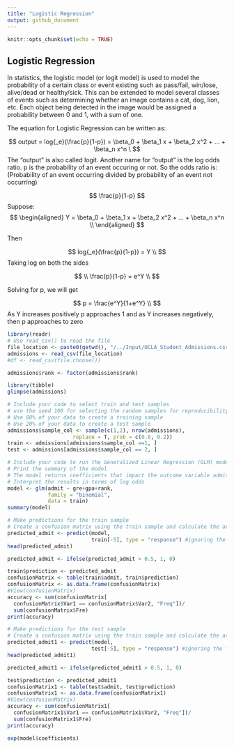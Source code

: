 ```yaml
---
title: "Logistic Regression"
output: github_document
---
```


```r
knitr::opts_chunk$set(echo = TRUE)
```

## Logistic Regression 

In statistics, the logistic model (or logit model) is used to model the probability of a certain class or event existing such as pass/fail, win/lose, alive/dead or healthy/sick. This can be extended to model several classes of events such as determining whether an image contains a cat, dog, lion, etc. Each object being detected in the image would be assigned a probability between 0 and 1, with a sum of one.

The equation for Logistic Regression can be written as: 

$$
output = log{_e}(\frac{p}{1-p}) = \beta_0 + \beta_1 x + \beta_2 x^2 + ... + \beta_n x^n \
$$
The "output" is also called logit. 
Another name for "output" is the log odds ratio. 
p is the probability of an event occuring or not.
So the odds ratio is: (Probability of an event occurring divided by probability of an event not occurring)

$$
\frac{p}{1-p}
$$
Suppose: 
$$
\begin{aligned}
        Y = \beta_0 + \beta_1 x + \beta_2 x^2 + ... + \beta_n x^n  \\   
\end{aligned}
$$

Then

$$
log{_e}(\frac{p}{1-p}) = Y \\
$$
Taking log on both the sides 


$$
\\
\frac{p}{1-p} = e^Y \\
$$

Solving for p, we will get

$$
p = \frac{e^Y}{1+e^Y} \\
$$
As Y increases positively p approaches  1 and as Y increases negatively, then p approaches to zero


```r
library(readr)
# Use read_csv() to read the file 
file_location <- paste0(getwd(), "/../Input/UCLA_Student_Admissions.csv")
admissions <- read_csv(file_location)
#df <- read_csv(file.choose())

```

```r
admissions$rank <- factor(admissions$rank)

```


```r
library(tibble) 
glimpse(admissions)
```

```r
# Include your code to select train and test samples 
# use the seed 100 for selecting the random samples for reproducibility 
# Use 80% of your data to create a training sample 
# Use 20% of your data to create a test sample 
admissions$sample_col <- sample(c(1,2), nrow(admissions), 
                     replace = T, prob = c(0.8, 0.2))
train <- admissions[admissions$sample_col ==1, ]
test <- admissions[admissions$sample_col == 2, ]
```

```r
# Include your code to run the Generalized Linear Regression (GLM) model of "binomial" family
# Print the summary of the model 
# The model returns coefficients that impact the outcome variable admit 
# Interpret the results in terms of log odds 
model <- glm(admit ~ gre+gpa+rank,
             family = "binomial",
             data = train)
summary(model)
```

```r
# Make predictions for the train sample
# Create a confusion matrix using the train sample and calculate the accuracy of the model using training sample  
predicted_admit <- predict(model,
                           train[-5], type = "response") #ignoring the fifth column 
head(predicted_admit)

```


```r
predicted_admit <- ifelse(predicted_admit > 0.5, 1, 0)

```

```r
train$prediction <- predicted_admit
confusionMatrix <- table(train$admit, train$prediction)
confusionMatrix <- as.data.frame(confusionMatrix)
#View(confusionMatrix)
accuracy <- sum(confusionMatrix[
  confusionMatrix$Var1 == confusionMatrix$Var2, "Freq"])/
  sum(confusionMatrix$Fre)
print(accuracy)
```


```r
# Make predictions for the test sample
# Create a confusion matrix using the train sample and calculate the accuracy of the model using training sample  
predicted_admit1 <- predict(model,
                           test[-5], type = "response") #ignoring the fifth column 
head(predicted_admit1)

```


```r
predicted_admit1 <- ifelse(predicted_admit1 > 0.5, 1, 0)
```

```r
test$prediction <- predicted_admit1
confusionMatrix1 <- table(test$admit, test$prediction)
confusionMatrix1 <- as.data.frame(confusionMatrix1)
#View(confusionMatrix)
accuracy <- sum(confusionMatrix1[
  confusionMatrix1$Var1 == confusionMatrix1$Var2, "Freq"])/
  sum(confusionMatrix1$Fre)
print(accuracy)
```

```r
exp(model$coefficients)

```

